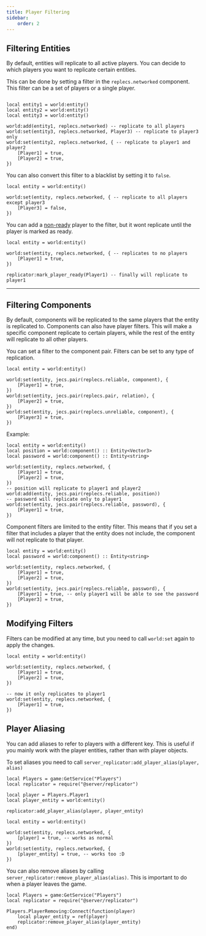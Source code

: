 ---
title: Player Filtering
sidebar:
    order: 2
---

## Filtering Entities

By default, entities will replicate to all active players. You can decide to which players you want to replicate certain entities.

This can be done by setting a filter in the `replecs.networked` component. This filter can be a set of players or a single player.

```luau

local entity1 = world:entity()
local entity2 = world:entity()
local entity3 = world:entity()

world:add(entity1, replecs.networked) -- replicate to all players
world:set(entity3, replecs.networked, Player3) -- replicate to player3 only
world:set(entity2, replecs.networked, { -- replicate to player1 and player2
    [Player1] = true,
    [Player2] = true,
})

```

You can also convert this filter to a blacklist by setting it to `false`.

```luau
local entity = world:entity()

world:set(entity, replecs.networked, { -- replicate to all players except player3
    [Player3] = false,
})
```

You can add a [non-ready](/started/starting-replication#activating-players) player to the filter, but it wont replicate until the player is marked as ready. 

```luau
local entity = world:entity()

world:set(entity, replecs.networked, { -- replicates to no players
    [Player1] = true,
})

replicator:mark_player_ready(Player1) -- finally will replicate to player1
```

---

## Filtering Components

By default, components will be replicated to the same players that the entity is replicated to.
Components can also have player filters. This will make a specific component replicate to certain players, while the rest of the entity will replicate to all other players.

You can set a filter to the component pair. Filters can be set to any type of replication.

```luau
local entity = world:entity()

world:set(entity, jecs.pair(replecs.reliable, component), {
    [Player1] = true,
})
world:set(entity, jecs.pair(replecs.pair, relation), {
    [Player2] = true,
})
world:set(entity, jecs.pair(replecs.unreliable, component), {
    [Player3] = true,
})
```

Example:

```luau
local entity = world:entity()
local position = world:component() :: Entity<Vector3>
local password = world:component() :: Entity<string>

world:set(entity, replecs.networked, {
    [Player1] = true,
    [Player2] = true,
})
-- position will replicate to player1 and player2
world:add(entity, jecs.pair(replecs.reliable, position))
-- password will replicate only to player1
world:set(entity, jecs.pair(replecs.reliable, password), {
    [Player1] = true,
})

```

Component filters are limited to the entity filter. 
This means that if you set a filter that includes a player that the entity does not include, the component will not replicate to that player.

```luau
local entity = world:entity()
local password = world:component() :: Entity<string>

world:set(entity, replecs.networked, {
    [Player1] = true,
    [Player2] = true,
})
world:set(entity, jecs.pair(replecs.reliable, password), {
    [Player1] = true, -- only player1 will be able to see the password
    [Player3] = true,
})
```


## Modifying Filters

Filters can be modified at any time, but you need to call `world:set` again to apply the changes.

```luau
local entity = world:entity()

world:set(entity, replecs.networked, {
    [Player1] = true,
    [Player2] = true,
})

-- now it only replicates to player1
world:set(entity, replecs.networked, {
    [Player1] = true,
})
```


## Player Aliasing

You can add aliases to refer to players with a different key. 
This is useful if you mainly work with the player entities, rather than with player objects.

To set aliases you need to call `server_replicator:add_player_alias(player, alias)`

```luau
local Players = game:GetService("Players")
local replicator = require("@server/replicator")

local player = Players.Player1
local player_entity = world:entity()

replicator:add_player_alias(player, player_entity)

local entity = world:entity()

world:set(entity, replecs.networked, {
    [player] = true, -- works as normal
})
world:set(entity, replecs.networked, {
    [player_entity] = true, -- works too :D
})

```

You can also remove aliases by calling `server_replicator:remove_player_alias(alias)`.
This is important to do when a player leaves the game.

```luau
local Players = game:GetService("Players")
local replicator = require("@server/replicator")

Players.PlayerRemoving:Connect(function(player)
    local player_entity = ref(player)
    replicator:remove_player_alias(player_entity)
end)
```
